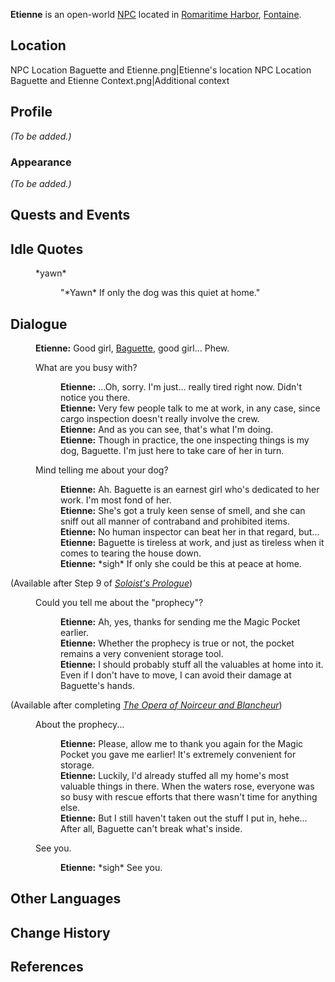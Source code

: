 {{Meta
<!-- Remove this template after adding the missing info -->
|missing_NPC_profile  = yes
}}
{{Character Infobox
|type             = Open-World NPC
|image            = NPC Etienne.png
|realname         = <!-- Optional, if different from in-game name -->
|deceased         = <!-- Past (for deceased prior to events of the game) or free response -->
|region           = Fontaine
|location         = Fontaine
|affiliation       = 
|title            = Harbor Security

|ancestry         = <!-- Clan/family -->
|father           = 
|mother           = 
|spouse           = 
|sibling          = 
|child            = 
|relative         = 

|voiceEN          = 
|voiceCN          = 
|voiceJP          = 
|voiceKR          = 
|dialoguereward   = 
}}
'''Etienne''' is an open-world [[NPC]] located in [[Romaritime Harbor]], [[Fontaine]].

==Location==
<gallery>
NPC Location Baguette and Etienne.png|Etienne's location
NPC Location Baguette and Etienne Context.png|Additional context
</gallery>

==Profile==
<!-- Detailed story/lore information goes here. -->
''(To be added.)''

===Appearance===
<!-- Keep appearance section short and concise. Limit to 2 paragraphs with 3-4 sentences each. -->
''(To be added.)''

==Quests and Events==
{{Quests and Events}}

==Idle Quotes==
{{Dialogue Start}}
: {{DIcon|Idle}} *yawn*
:: {{A|VO Etienne 01.ogg}} "*Yawn* If only the dog was this quiet at home."
{{Dialogue End}}

==Dialogue==
{{Dialogue Start}}
:'''Etienne:''' Good girl, [[Baguette]], good girl... Phew.
:{{DIcon}} What are you busy with?
::'''Etienne:''' ...Oh, sorry. I'm just... really tired right now. Didn't notice you there.
::'''Etienne:''' Very few people talk to me at work, in any case, since cargo inspection doesn't really involve the crew.
::'''Etienne:''' And as you can see, that's what I'm doing.
::'''Etienne:''' Though in practice, the one inspecting things is my dog, Baguette. I'm just here to take care of her in turn.
:{{DIcon}} Mind telling me about your dog?
::'''Etienne:''' Ah. Baguette is an earnest girl who's dedicated to her work. I'm most fond of her.
::'''Etienne:''' She's got a truly keen sense of smell, and she can sniff out all manner of contraband and prohibited items.
::'''Etienne:''' No human inspector can beat her in that regard, but...
::'''Etienne:''' Baguette is tireless at work, and just as tireless when it comes to tearing the house down.
::'''Etienne:''' *sigh* If only she could be this at peace at home.
;(Available after Step 9 of ''[[Soloist's Prologue]]'')
:{{DIcon}} Could you tell me about the "prophecy"?
::'''Etienne:''' Ah, yes, thanks for sending me the Magic Pocket earlier.
::'''Etienne:''' Whether the prophecy is true or not, the pocket remains a very convenient storage tool.
::'''Etienne:''' I should probably stuff all the valuables at home into it. Even if I don't have to move, I can avoid their damage at Baguette's hands.
;(Available after completing ''[[The Opera of Noirceur and Blancheur]]'')
:{{DIcon}} About the prophecy...
::'''Etienne:''' Please, allow me to thank you again for the Magic Pocket you gave me earlier! It's extremely convenient for storage.
::'''Etienne:''' Luckily, I'd already stuffed all my home's most valuable things in there. When the waters rose, everyone was so busy with rescue efforts that there wasn't time for anything else.
::'''Etienne:''' But I still haven't taken out the stuff I put in, hehe... After all, Baguette can't break what's inside.
:{{DIcon}} See you.
::'''Etienne:''' *sigh* See you.
{{Dialogue End}}
<!--
==Event Dialogue==
===Event Name===
{{Dialogue Start}}
:'''{{subst:#titleparts:{{subst:PAGENAME}}}}:'''
{{Dialogue End}}
-->

==Other Languages==
{{Other Languages|default_hidden=1
|en      = Etienne
|zhs     = 安托万
|zhs_rm  = Āntuōwàn
|zht     = 安托萬
|zht_rm  = Āntuōwàn
|ja      = アントワーヌ
|ja_rm   = Antowaanu
|ko      = 앙투완
|es      = Étienne
|fr      = Étienne
|ru      = Этьен
|th      = Etienne
|vi      = Etienne
|de      = Étienne
|id      = Etienne
|pt      = Etienne
|tr      = Etienne
|it      = Étienne
}}

==Change History==
{{Change History|4.0}}

==References==
{{Reflist}}